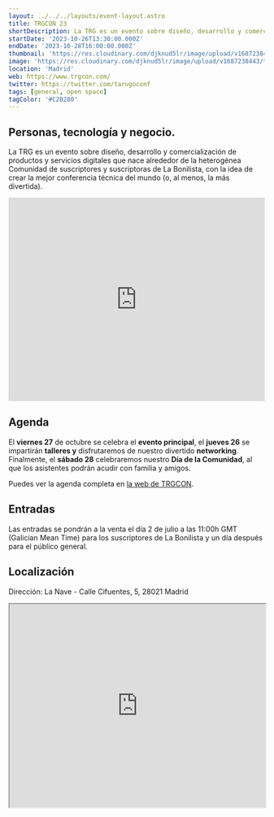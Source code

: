 ```yaml
---
layout: ../../../layouts/event-layout.astro
title: TRGCON 23
shortDescription: La TRG es un evento sobre diseño, desarrollo y comercialización de productos y servicios digitales que nace alrededor de la heterogénea Comunidad de suscriptores y suscriptoras de La Bonilista, con la idea de crear la mejor conferencia técnica del mundo (o, al menos, la más divertida).
startDate: '2023-10-26T13:30:00.000Z'
endDate: '2023-10-28T16:00:00.000Z'
thumbnail: 'https://res.cloudinary.com/djknud5lr/image/upload/v1687238443/trgcon_23_yguzr0.webp'
image: 'https://res.cloudinary.com/djknud5lr/image/upload/v1687238443/trgcon_23_yguzr0.webp'
location: 'Madrid'
web: https://www.trgcon.com/
twitter: https://twitter.com/tarugoconf
tags: [general, open space]
tagColor: '#C2B280'
---
```


## Personas, tecnología y negocio.

La TRG es un evento sobre diseño, desarrollo y comercialización de productos y servicios digitales que nace alrededor de la heterogénea Comunidad de suscriptores y suscriptoras de La Bonilista, con la idea de crear la mejor conferencia técnica del mundo (o, al menos, la más divertida).

<iframe
  src="https://player.vimeo.com/video/829383642?title=0&amp;byline=0&amp;portrait=0&amp;color=dd0002&amp;autoplay=1&amp;dnt=1&amp;app_id=122963"
  width="100%"
  height="400"
  frameborder="0"
  allow="fullscreen; picture-in-picture"
  allowfullscreen=""
  title="#Tarugo22 - Videoresumen"
  data-ready="true"
></iframe>

## Agenda

El **viernes 27** de octubre se celebra el **evento principal**, el **jueves 26** se impartirán **talleres y** disfrutaremos de nuestro divertido **networking**. Finalmente, el **sábado 28** celebraremos nuestro **Día de la Comunidad**, al que los asistentes podrán acudir con familia y amigos.

Puedes ver la agenda completa en <a target="_blank" href="https://www.trgcon.com/#calendar">la web de TRGCON</a>.

## Entradas

Las entradas se pondrán a la venta el día 2 de julio a las 11:00h GMT (Galician Mean Time) para los suscriptores de La Bonilista y un día después para el público general.

## Localización

Dirección: La Nave - Calle Cifuentes, 5, 28021 Madrid

<iframe
  style="width: 100%; height: 400px;"
  height="400"
  allowfullscreen=""
  loading="lazy"
  referrerpolicy="no-referrer-when-downgrade"
  src="https://www.google.com/maps/embed?pb=!1m18!1m12!1m3!1d3040.7630779306296!2d-3.69857202325268!3d40.3476014598427!2m3!1f0!2f0!3f0!3m2!1i1024!2i768!4f13.1!3m3!1m2!1s0xd4226dc6a64c46b%3A0x23e1b239d4aea935!2sLa%20Nave!5e0!3m2!1ses!2ses!4v1687238977089!5m2!1ses!2ses"
  aria-label="La Nave - Calle Cifuentes, 5, 28021 Madrid"
></iframe>
